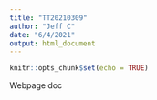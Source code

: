```yaml
---
title: "TT20210309"
author: "Jeff C"
date: "6/4/2021"
output: html_document
---
```


```r
knitr::opts_chunk$set(echo = TRUE)
```

Webpage doc
```r

```

